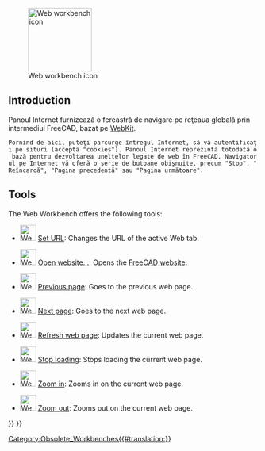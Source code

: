 <languages/>

{{Docnav
|
|
|IconL=
|IconR=
}}

{{VeryImportantMessage|The '''Web Workbench''' is no longer included after version 0.21.}}

[[Image:Workbench_Web.svg|thumb|128px|Web workbench icon]]

==Introduction==

<div class="mw-translate-fuzzy">
Panoul Internet furnizează o fereastră de navigare pe reţeaua globală prin intermediul FreeCAD, bazat pe [https://webkit.org/ WebKit].
</div>

<div class="mw-translate-fuzzy">
 Pornind de aici, puteţi parcurge întregul Internet, să vă autentificaţi pe situri (acceptă "cookies"). Panoul Internet reprezintă totodată o bază pentru dezvoltarea uneltelor legate de web în FreeCAD. Navigatorul pe Internet vă oferă o serie de butoane obişnuite, precum "Stop", "Reîncarcă", "Pagina precedentă" sau "Pagina următoare".
</div>

== Tools == 

The Web Workbench offers the following tools:

* [[File:Web_BrowserSetURL.svg|32px]] [[Web_BrowserSetURL|Set URL]]: Changes the URL of the active Web tab.

* [[File:Web_OpenWebsite.svg|32px]] [[Web_OpenWebsite|Open website...]]: Opens the [https://freecadweb.org FreeCAD website].

* [[File:Web_BrowserBack.svg|32px]] [[Web_BrowserBack|Previous page]]: Goes to the previous web page.

* [[File:Web_BrowserNext.svg|32px]] [[Web_BrowserNext|Next page]]: Goes to the next web page.

* [[File:Web_BrowserRefresh.svg|32px]] [[Web_BrowserRefresh|Refresh web page]]: Updates the current web page.

* [[File:Web_BrowserStop.svg|32px]] [[Web_BrowserStop|Stop loading]]: Stops loading the current web page.

* [[File:Web_BrowserZoomIn.svg|32px]] [[Web_BrowserZoomIn|Zoom in]]: Zooms in on the current web page.

* [[File:Web_BrowserZoomOut.svg|32px]] [[Web_BrowserZoomOut|Zoom out]]: Zooms out on the current web page.


{{Docnav
|
|
|IconL=
|IconR=
}}

{{Web Tools navi{{#translation:}}}}
{{Userdocnavi{{#translation:}}}}
[[Category:Obsolete_Workbenches{{#translation:}}]]